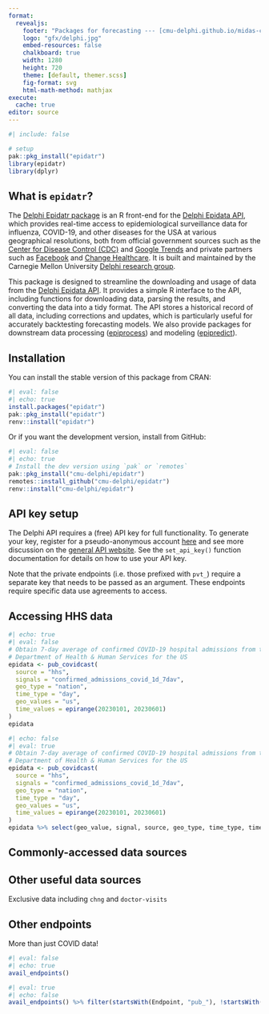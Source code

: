 ```yaml
---
format:
  revealjs:
    footer: "Packages for forecasting --- [cmu-delphi.github.io/midas-cdc-2023-demo]{.smaller}"
    logo: "gfx/delphi.jpg"
    embed-resources: false
    chalkboard: true
    width: 1280
    height: 720
    theme: [default, themer.scss]
    fig-format: svg
    html-math-method: mathjax
execute:
  cache: true
editor: source
---
```


```r
#| include: false

# setup
pak::pkg_install("epidatr")
library(epidatr)
library(dplyr)
```

## What is `epidatr`?

The [Delphi Epidatr package](https://cmu-delphi.github.io/epidatr/) is an R front-end for the [Delphi Epidata API](https://cmu-delphi.github.io/delphi-epidata/), which provides real-time access to epidemiological surveillance data for influenza, COVID-19, and other diseases for the USA at various geographical resolutions, both from official government sources such as the [Center for Disease Control (CDC)](https://www.cdc.gov/datastatistics/index.html) and [Google Trends](https://cmu-delphi.github.io/delphi-epidata/api/covidcast-signals/google-symptoms.html) and private partners such as [Facebook](https://delphi.cmu.edu/blog/2020/08/26/covid-19-symptom-surveys-through-facebook/) and [Change Healthcare](https://www.changehealthcare.com/). It is built and maintained by the Carnegie Mellon University [Delphi research group](https://delphi.cmu.edu/).

This package is designed to streamline the downloading and usage of data from the [Delphi Epidata
API](https://cmu-delphi.github.io/delphi-epidata/). It provides a simple R interface to the API, including functions for downloading data, parsing the results, and converting the data into a tidy format. The API stores a historical record of all data, including corrections and updates, which is particularly useful for accurately backtesting forecasting models. We also provide packages for downstream data processing ([epiprocess](https://github.com/cmu-delphi/epiprocess)) and modeling ([epipredict](https://github.com/cmu-delphi/epipredict)).


## Installation

You can install the stable version of this package from CRAN:

```r
#| eval: false
#| echo: true
install.packages("epidatr")
pak::pkg_install("epidatr")
renv::install("epidatr")
```

Or if you want the development version, install from GitHub:

```r
#| eval: false
#| echo: true
# Install the dev version using `pak` or `remotes`
pak::pkg_install("cmu-delphi/epidatr")
remotes::install_github("cmu-delphi/epidatr")
renv::install("cmu-delphi/epidatr")
```

## API key setup

The Delphi API requires a (free) API key for full functionality. To generate
your key, register for a pseudo-anonymous account
[here](https://api.delphi.cmu.edu/epidata/admin/registration_form) and see more
discussion on the [general API
website](https://cmu-delphi.github.io/delphi-epidata/api/api_keys.html). See the
`set_api_key()` function documentation for details on how to use your API key.

Note that the private endpoints (i.e. those prefixed with `pvt_`) require a
separate key that needs to be passed as an argument. These endpoints require
specific data use agreements to access.

## Accessing HHS data

```r
#| echo: true
#| eval: false
# Obtain 7-day average of confirmed COVID-19 hospital admissions from the
# Department of Health & Human Services for the US
epidata <- pub_covidcast(
  source = "hhs",
  signals = "confirmed_admissions_covid_1d_7dav",
  geo_type = "nation",
  time_type = "day",
  geo_values = "us",
  time_values = epirange(20230101, 20230601)
)
epidata
```

```r
#| echo: false
#| eval: true
# Obtain 7-day average of confirmed COVID-19 hospital admissions from the
# Department of Health & Human Services for the US
epidata <- pub_covidcast(
  source = "hhs",
  signals = "confirmed_admissions_covid_1d_7dav",
  geo_type = "nation",
  time_type = "day",
  geo_values = "us",
  time_values = epirange(20230101, 20230601)
)
epidata %>% select(geo_value, signal, source, geo_type, time_type, time_value, issue, lag, value, everything())
```

## Commonly-accessed data sources



## Other useful data sources

Exclusive data including `chng` and `doctor-visits`

## Other endpoints

More than just COVID data!

```r
#| eval: false
#| echo: true
avail_endpoints()
```

```r
#| eval: true
#| echo: false
avail_endpoints() %>% filter(startsWith(Endpoint, "pub_"), !startsWith(Endpoint, "pub_covid"))
```


